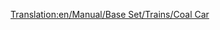 [[Translation:en/Manual/Base Set/Trains/Coal Car]]
{{fr/Manual/Base Set/Trains/Wagon|Nom=Wagon de charbon
|Coût=1 375£ (2 750$)
|Poids=18 / 48 t
|Image= [[File:en/Manual/Base Set/Trains/Coaltruck.png]]
|Capacité=30 tonnes de charbon
|MonoCoût=1 375£ (2 750$)
|MonoPoids=18 / 53 t
|MonoCapacité=35 tonnes de charbon
|MagCoût=1 375£ (2 750$)
|MagPoids=18 / 55 t
|MagCapacité=37 tonnes de charbon
|Description=Un [[fr/Manual/Base Set/Trains/Wagon de charbon|wagon de charbon]] peut transporter du [[fr/Manual/Base Set/Cargos/Charbon|charbon]]. Ce wagon est disponible sous les climats [[fr/Manual/Climat#tempere|tempéré]] et [[fr/Manual/Climat|Subarctique|subarctique]].
}}